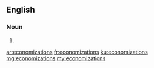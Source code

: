 ==English==

===Noun===
{{head|en|plural}}

# {{plural of|economization|lang=en|nocat=1}}

[[ar:economizations]]
[[fr:economizations]]
[[ku:economizations]]
[[mg:economizations]]
[[my:economizations]]